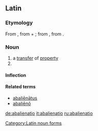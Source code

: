 ==Latin==

===Etymology===
From {{term|abalieno|abaliēnō|remove, separate; alienate|lang=la}}, from {{term|ab||of, by, from|lang=la}} + {{term|alieno|aliēnō|alienate, estrange|lang=la}}; from {{term|alienus|aliēnus|foreign, alien|lang=la}}, from {{term|alius|alius|other, another|lang=la}}.

===Noun===
{{la-noun|abaliēnātiō|abalienationis#Latin|abaliēnātionis|f|third}}

# a [[transfer]] of [[property]]
# {{inflection of|abalienatio|abaliēnātiō|voc|s|lang=la}}

====Inflection====
{{la-decl-3rd|abalienatio|abaliēnātiō|abalienation|abaliēnātion}}

====Related terms====
* [[abalienatus|abaliēnātus]]
* [[abalieno|abaliēnō]]

[[Category:Latin noun forms]]

[[de:abalienatio]]
[[it:abalienatio]]
[[ru:abalienatio]]